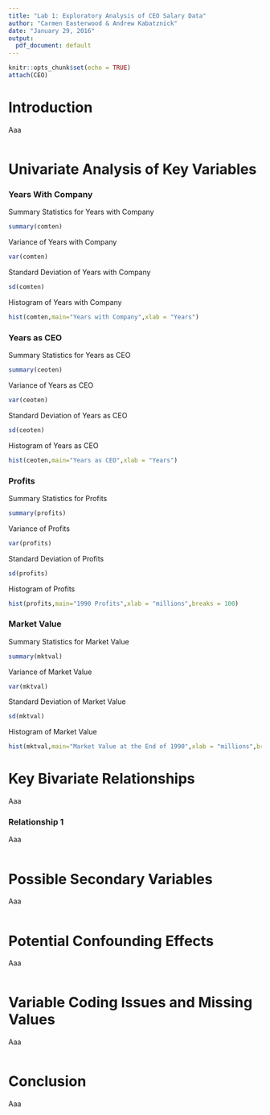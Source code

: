```yaml
---
title: "Lab 1: Exploratory Analysis of CEO Salary Data"
author: "Carmen Easterwood & Andrew Kabatznick"
date: "January 29, 2016"
output:
  pdf_document: default
---
```

```r
knitr::opts_chunk$set(echo = TRUE)
attach(CEO)
```

# Introduction

Aaa

```r
```

# Univariate Analysis of Key Variables
### Years With Company
Summary Statistics for Years with Company
```r
summary(comten)
```

Variance of Years with Company
```r
var(comten)
```

Standard Deviation of Years with Company
```r
sd(comten)
```

Histogram of Years with Company
```r
hist(comten,main="Years with Company",xlab = "Years")
```

### Years as CEO
Summary Statistics for Years as CEO
```r
summary(ceoten)
```

Variance of Years as CEO
```r
var(ceoten)
```

Standard Deviation of Years as CEO
```r
sd(ceoten)
```

Histogram of Years as CEO
```r
hist(ceoten,main="Years as CEO",xlab = "Years")
```

### Profits
Summary Statistics for Profits
```r
summary(profits)
```

Variance of Profits
```r
var(profits)
```

Standard Deviation of Profits
```r
sd(profits)
```

Histogram of Profits
```r
hist(profits,main="1990 Profits",xlab = "millions",breaks = 100)
```

### Market Value
Summary Statistics for Market Value
```r
summary(mktval)
```

Variance of Market Value
```r
var(mktval)
```

Standard Deviation of Market Value
```r
sd(mktval)
```

Histogram of Market Value
```r
hist(mktval,main="Market Value at the End of 1990",xlab = "millions",breaks = 100)
```


# Key Bivariate Relationships

Aaa

### Relationship 1

Aaa
```r
```

# Possible Secondary Variables

Aaa
```r
```

# Potential Confounding Effects

Aaa
```r
```


# Variable Coding Issues and Missing Values

Aaa
```r
```

# Conclusion

Aaa
```r
```

